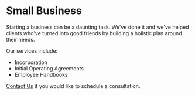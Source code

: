 <Seo title="Small Business" />

# Small Business

Starting a business can be a daunting task. We've done it and we've helped
clients who've turned into good friends by building a holistic plan around
their needs.

Our services include:

* Incorporation
* Initial Operating Agreements
* Employee Handbooks

[Contact Us](/contact) if you would like to schedule a consultation.
